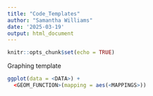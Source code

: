```yaml
---
title: "Code_Templates"
author: "Samantha Williams"
date: '2025-03-19'
output: html_document
---
```


```r
knitr::opts_chunk$set(echo = TRUE)
```

Graphing template
```r
ggplot(data = <DATA>) + 
  <GEOM_FUNCTION>(mapping = aes(<MAPPINGS>))
```


